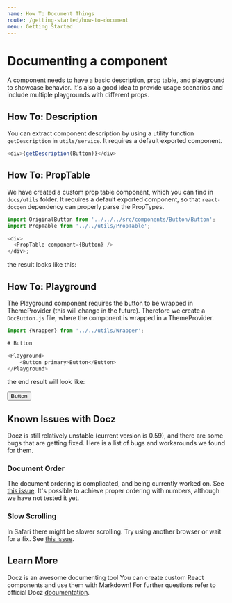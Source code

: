 ```yaml
---
name: How To Document Things
route: /getting-started/how-to-document
menu: Getting Started
---
```





# Documenting a component

A component needs to have a basic description, prop table, and playground to showcase behavior. It's also a good idea to provide usage scenarios and include multiple playgrounds with different props.

## How To: Description

You can extract component description by using a utility function `getDescription` in `utils/service`. It requires a default exported component.

```js
<div>{getDescription(Button)}</div>
```

## How To: PropTable

We have created a custom prop table component, which you can find in `docs/utils` folder. It requires a default exported component, so that `react-docgen` dependency can properly parse the PropTypes.

```js
import OriginalButton from '../../../src/components/Button/Button';
import PropTable from '../../utils/PropTable';

<div>
  <PropTable component={Button} />
</div>;
```

the result looks like this:

<div>
  <PropTable component={Button} />
</div>

## How To: Playground

The Playground component requires the button to be wrapped in ThemeProvider (this will change in the future). Therefore we create a `DocButton.js` file, where the component is wrapped in a ThemeProvider.

```js
import {Wrapper} from '../../utils/Wrapper';

# Button

<Playground>
 	<Button primary>Button</Button>
</Playground>

```

the end result will look like:

<Playground>
  <Button primary>Button</Button>
</Playground>

## Known Issues with Docz

Docz is still relatively unstable (current version is 0.59), and there are some bugs that are getting fixed. Here is a list of bugs and workarounds we found for them.

### Document Order

The document ordering is complicated, and being currently worked on. See [this issue](https://github.com/pedronauck/docz/issues/143).
It's possible to achieve proper ordering with numbers, although we have not tested it yet.

### Slow Scrolling

In Safari there might be slower scrolling. Try using another browser or wait for a fix. See [this issue](https://github.com/pedronauck/docz/issues/122).

## Learn More

Docz is an awesome documenting tool You can create custom React components and use them with Markdown! For further questions refer to official Docz [documentation](https://www.docz.site/introduction 'documentation').
